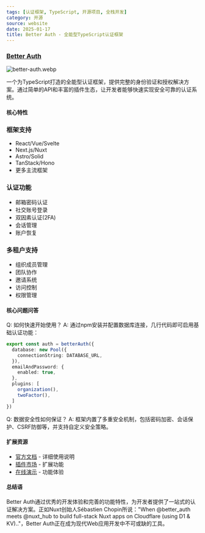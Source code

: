 ```yaml
---
tags: [认证框架, TypeScript, 开源项目, 全栈开发]
category: 开源
source: website
date: 2025-01-17
title: Better Auth - 全能型TypeScript认证框架
---
```


### [Better Auth](https://better-auth.vercel.app/)

![better-auth.webp](https://img.mengpeng.tech/i/2025/01/17/6789e3b99b4d0.webp)

一个为TypeScript打造的全能型认证框架，提供完整的身份验证和授权解决方案。通过简单的API和丰富的插件生态，让开发者能够快速实现安全可靠的认证系统。

#### 核心特性

### 框架支持
- React/Vue/Svelte
- Next.js/Nuxt
- Astro/Solid
- TanStack/Hono
- 更多主流框架

### 认证功能
- 邮箱密码认证
- 社交账号登录
- 双因素认证(2FA)
- 会话管理
- 账户恢复

### 多租户支持
- 组织成员管理
- 团队协作
- 邀请系统
- 访问控制
- 权限管理

#### 核心问题问答

Q: 如何快速开始使用？
A: 通过npm安装并配置数据库连接，几行代码即可启用基础认证功能：
```typescript
export const auth = betterAuth({
  database: new Pool({
    connectionString: DATABASE_URL,
  }),
  emailAndPassword: {
    enabled: true,
  },
  plugins: [
    organization(),
    twoFactor(),
  ]
})
```

Q: 数据安全性如何保证？
A: 框架内置了多重安全机制，包括密码加密、会话保护、CSRF防御等，并支持自定义安全策略。

#### 扩展资源

- [官方文档](https://better-auth.vercel.app/docs) - 详细使用说明
- [插件市场](https://better-auth.vercel.app/plugins) - 扩展功能
- [在线演示](https://better-auth.vercel.app/demo) - 功能体验

#### 总结语

Better Auth通过优秀的开发体验和完善的功能特性，为开发者提供了一站式的认证解决方案。正如Nuxt创始人Sébastien Chopin所说："When @better_auth meets @nuxt_hub to build full-stack Nuxt apps on Cloudflare (using D1 & KV).."，Better Auth正在成为现代Web应用开发中不可或缺的工具。 